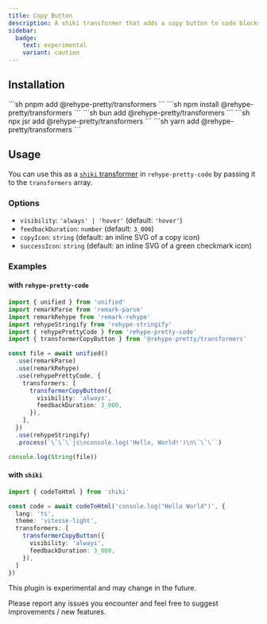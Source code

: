 ```yaml
---
title: Copy Button
description: A shiki transformer that adds a copy button to code blocks
sidebar:
  badge:
    text: experimental
    variant: caution
---
```


## Installation

<Tabs syncKey="pkg">
  <TabItem label="pnpm" icon="pnpm">
  ```sh
  pnpm add @rehype-pretty/transformers
  ```
  </TabItem>
  <TabItem label="npm" icon="seti:npm">
  ```sh
  npm install @rehype-pretty/transformers
  ```
  </TabItem>
  <TabItem label="bun" icon="bun">
  ```sh
  bun add @rehype-pretty/transformers
  ```
  </TabItem>
  <TabItem label="jsr" icon="seti:shell">
  ```sh
  npx jsr add @rehype-pretty/transformers
  ```
  </TabItem>
  <TabItem label="yarn" icon="seti:yarn">
  ```sh
  yarn add @rehype-pretty/transformers
  ```
  </TabItem>
</Tabs>

## Usage

You can use this as a [`shiki` transformer](https://shiki.style/guide/transformers) in `rehype-pretty-code` by passing it to the `transformers` array.

### Options

- `visibility`: `'always' | 'hover'` (default: `'hover'`)
- `feedbackDuration`: `number` (default: `3_000`)
- `copyIcon`: `string` (default: an inline SVG of a copy icon)
- `successIcon`: `string` (default: an inline SVG of a green checkmark icon)

### Examples

#### with `rehype-pretty-code`

  ```ts
  import { unified } from 'unified'
  import remarkParse from 'remark-parse'
  import remarkRehype from 'remark-rehype'
  import rehypeStringify from 'rehype-stringify'
  import { rehypePrettyCode } from 'rehype-pretty-code'
  import { transformerCopyButton } from '@rehype-pretty/transformers'

  const file = await unified()
    .use(remarkParse)
    .use(remarkRehype)
    .use(rehypePrettyCode, {
      transformers: [
        transformerCopyButton({
          visibility: 'always',
          feedbackDuration: 3_000,
        }),
      ],
    })
    .use(rehypeStringify)
    .process(`\`\`\`js\nconsole.log('Hello, World!')\n\`\`\``)

  console.log(String(file))
  ```

#### with `shiki`

  ```ts
  import { codeToHtml } from 'shiki'

  const code = await codeToHtml('console.log("Hello World")', {
    lang: 'ts',
    theme: 'vitesse-light',
    transformers: [
      transformerCopyButton({
        visibility: 'always',
        feedbackDuration: 3_000,
      }),
    ]
  })
  ```

<Aside type="note" title="note">
  This plugin is experimental and may change in the future.
  
  Please report any issues you encounter and feel free to suggest improvements / new features.
</Aside>
